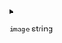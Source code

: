 
<details>
<summary>

`image`  <span class="config-field-type">string</span> 

</summary>

Image is the image name of the kaniko pod to use

</details>

